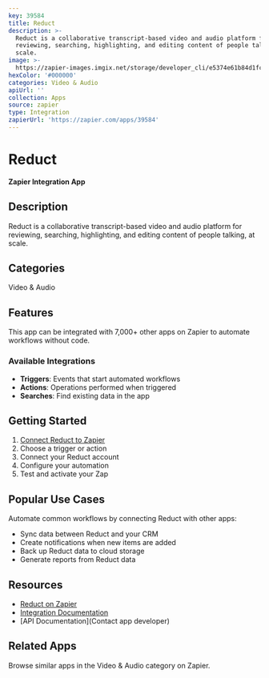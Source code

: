 ```yaml
---
key: 39584
title: Reduct
description: >-
  Reduct is a collaborative transcript-based video and audio platform for
  reviewing, searching, highlighting, and editing content of people talking, at
  scale.
image: >-
  https://zapier-images.imgix.net/storage/developer_cli/e5374e61b84d1fc6b4a9e748b87a2e44.png?auto=format%2Ccompress&ixlib=python-3.0.0&q=50
hexColor: '#000000'
categories: Video & Audio
apiUrl: ''
collection: Apps
source: zapier
type: Integration
zapierUrl: 'https://zapier.com/apps/39584'
---
```

# Reduct

**Zapier Integration App**

## Description

Reduct is a collaborative transcript-based video and audio platform for reviewing, searching, highlighting, and editing content of people talking, at scale.

## Categories

Video & Audio

## Features

This app can be integrated with 7,000+ other apps on Zapier to automate workflows without code.

### Available Integrations

- **Triggers**: Events that start automated workflows
- **Actions**: Operations performed when triggered
- **Searches**: Find existing data in the app

## Getting Started

1. [Connect Reduct to Zapier](https://zapier.com/apps/39584)
2. Choose a trigger or action
3. Connect your Reduct account
4. Configure your automation
5. Test and activate your Zap

## Popular Use Cases

Automate common workflows by connecting Reduct with other apps:

- Sync data between Reduct and your CRM
- Create notifications when new items are added
- Back up Reduct data to cloud storage
- Generate reports from Reduct data

## Resources

- [Reduct on Zapier](https://zapier.com/apps/39584)
- [Integration Documentation](https://zapier.com/apps/39584/integrations)
- [API Documentation](Contact app developer)

## Related Apps

Browse similar apps in the Video & Audio category on Zapier.
